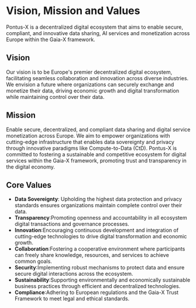 # Vision, Mission and Values

Pontus-X is a decentralized digital ecosystem that aims to enable secure, compliant, and innovative data sharing, AI services and monetization across Europe within the Gaia-X framework.

## Vision

Our vision is to be Europe's premier decentralized digital ecosystem, facilitating seamless collaboration and innovation across diverse industries. We envision a future where organizations can securely exchange and monetize their data, driving economic growth and digital transformation while maintaining control over their data.

## Mission

Enable secure, decentralized, and compliant data sharing and digital service monetization across Europe. We aim to empower organizations with cutting-edge infrastructure that enables data sovereignty and privacy through innovative paradigms like Compute-to-Data (CtD). Pontus-X is committed to fostering a sustainable and competitive ecosystem for digital services within the Gaia-X framework, promoting trust and transparency in the digital economy.

## Core Values

-	**Data Sovereignty**: Upholding the highest data protection and privacy standards ensures organizations maintain complete control over their data.
-	**Transparency**:Promoting openness and accountability in all ecosystem digital transactions and governance processes.
-	**Innovation**:Encouraging continuous development and integration of cutting-edge technologies to drive digital transformation and economic growth.
-	**Collaboration**:Fostering a cooperative environment where participants can freely share knowledge, resources, and services to achieve common goals.
-	**Security**:Implementing robust mechanisms to protect data and ensure secure digital interactions across the ecosystem.
-	**Sustainability**:Supporting environmentally and economically sustainable business practices through efficient and decentralized technologies.
-	**Compliance**:Adhering to European regulations and the Gaia-X Trust Framework to meet legal and ethical standards.
